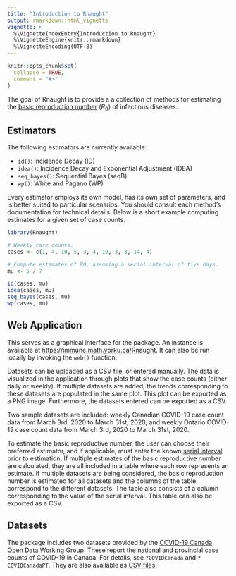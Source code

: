 ```yaml
---
title: "Introduction to Rnaught"
output: rmarkdown::html_vignette
vignette: >
  %\VignetteIndexEntry{Introduction to Rnaught}
  %\VignetteEngine{knitr::rmarkdown}
  %\VignetteEncoding{UTF-8}
---
```


```r
knitr::opts_chunk$set(
  collapse = TRUE,
  comment = "#>"
)
```

The goal of Rnaught is to provide a a collection of methods for estimating the
[basic reproduction number](
https://en.wikipedia.org/wiki/Basic_reproduction_number) ($R_0$) of infectious
diseases.


## Estimators

The following estimators are currently available: 

  * `id()`: Incidence Decay (ID)
  * `idea()`: Incidence Decay and Exponential Adjustment (IDEA)
  * `seq_bayes()`: Sequential Bayes (seqB)
  * `wp()`: White and Pagano (WP)

Every estimator employs its own model, has its own set of parameters, and is
better suited to particular scenarios. You should consult each method's
documentation for technical details. Below is a short example computing
estimates for a given set of case counts.

```r
library(Rnaught)

# Weekly case counts.
cases <- c(1, 4, 10, 5, 3, 4, 19, 3, 3, 14, 4)

# Compute estimates of R0, assuming a serial interval of five days.
mu <- 5 / 7

id(cases, mu)
idea(cases, mu)
seq_bayes(cases, mu)
wp(cases, mu)
```


## Web Application

This serves as a graphical interface for the package. An instance is available
at <https://immune.math.yorku.ca/Rnaught>. It can also be run locally by
invoking the `web()` function.

Datasets can be uploaded as a CSV file, or entered manually. The data is
visualized in the application through plots that show the case counts (either
daily or weekly). If multiple datasets are added, the trends corresponding to
these datasets are populated in the same plot. This plot can be exported as a
PNG image. Furthermore, the datasets entered can be exported as a CSV.

Two sample datasets are included: weekly Canadian COVID-19 case count data from
March 3rd, 2020 to March 31st, 2020, and weekly Ontario COVID-19 case count data
from March 3rd, 2020 to March 31st, 2020.

To estimate the basic reproductive number, the user can choose their preferred
estimator, and if applicable, must enter the known
[serial interval](https://en.wikipedia.org/wiki/Serial_interval) prior to
estimation. If multiple estimates of the basic reproductive number are
calculated, they are all included in a table where each row represents an
estimate. If multiple datasets are being considered, the basic reproduction
number is estimated for all datasets and the columns of the table correspond to
the different datasets. The table also consists of a column corresponding to the
value of the serial interval. This table can also be exported as a CSV.


## Datasets

The package includes two datasets provided by the [COVID-19 Canada Open Data
Working Group](https://github.com/ccodwg/CovidTimelineCanada).
These report the national and provincial case counts of COVID-19 in Canada. For
details, see `?COVIDCanada` and `?COVIDCanadaPT`. They are also available as
[CSV files](https://github.com/MI2YorkU/Rnaught/tree/master/inst/extdata).
